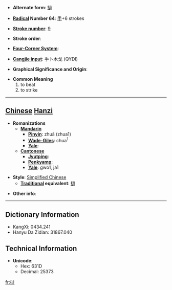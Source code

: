 * '''Alternate form''': [[撾]]

* '''[[Wiktionary:Chinese radical index| Radical]] Number 64''': [[Wiktionary:Chinese radical index 手|手]]+6 strokes

* '''[[Wiktionary:Chinese total strokes index|Stroke number]]''': [[Wiktionary:Chinese total strokes index 9|9]]

* '''Stroke order''': 

* '''[[Wiktionary:Chinese four corner index|Four-Corner System]]''': 

* '''[[Wiktionary:Chinese Cangjie index|Cangjie input]]''': 手卜木戈 (QYDI)

* '''Graphical Significance and Origin''': 

* '''Common Meaning'''
*#to beat
*# to strike


----

== [[Chinese]] [[Hanzi]] ==

* '''Romanizations'''
** '''[[Mandarin]]'''
*** '''[[Pinyin]]''': zhuā (zhua1)
*** '''[[Wade-Giles]]''': chua<sup>1</sup>
*** '''[[Yale]]''': 
** '''[[Cantonese]]'''
*** '''[[Jyutping]]''':
*** '''[[Penkyamp]]''': 
*** '''[[Yale]]''': gwo1, ja1

* '''Style''': [[Simplified Chinese]] 
** '''[[Traditional Chinese|Traditional]] equivalent''': [[撾]]

* '''Other info''': 

----

== Dictionary Information ==

* KangXi: 0434.241
* Hanyu Da Zidian: 31867.040

== Technical Information ==

* '''Unicode''':
** Hex: 631D
** Decimal: 25373

[[fr:挝]]